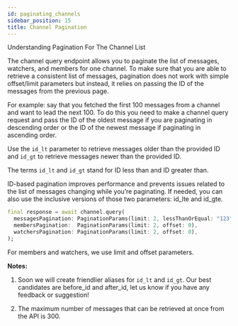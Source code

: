 ```yaml
---
id: paginating_channels
sidebar_position: 15
title: Channel Pagination
---
```


Understanding Pagination For The Channel List

The channel query endpoint allows you to paginate the list of messages, watchers, and members for one channel.
To make sure that you are able to retrieve a consistent list of messages, pagination does not work with simple offset/limit parameters but instead,
it relies on passing the ID of the messages from the previous page.

For example: say that you fetched the first 100 messages from a channel and want to lead the next 100.
To do this you need to make a channel query request and pass the ID of the oldest message if you are paginating in descending order or the ID of the newest message if paginating in ascending order.

Use the `id_lt` parameter to retrieve messages older than the provided ID and `id_gt` to retrieve messages newer than the provided ID.

The terms `id_lt` and `id_gt` stand for ID less than and ID greater than.

ID-based pagination improves performance and prevents issues related to the list of messages changing while you’re paginating. If needed, you can also use the inclusive versions of those two parameters: id_lte and id_gte.

```dart
final response = await channel.query(
  messagesPagination: PaginationParams(limit: 2, lessThanOrEqual: "123"),
  membersPagination:  PaginationParams(limit: 2, offset: 0),
  watchersPagination: PaginationParams(limit: 2, offset: 0),
);
```

For members and watchers, we use limit and offset parameters.

<b>Notes:</b>

1.  Soon we will create friendlier aliases for `id_lt` and `id_gt`. Our best candidates are before_id and after_id,
let us know if you have any feedback or suggestion!

2.  The maximum number of messages that can be retrieved at once from the API is 300.